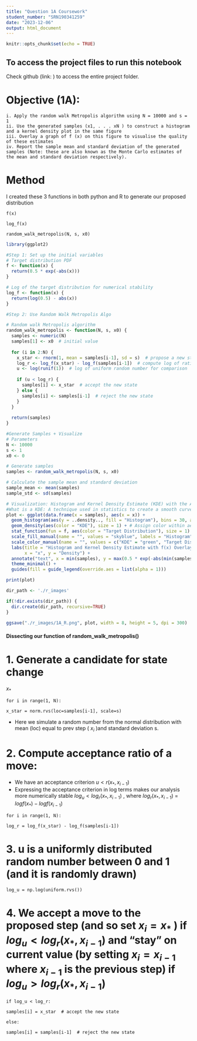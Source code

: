 ```yaml
---
title: "Question 1A Coursework"
student_number: "SRN190341259"
date: "2023-12-06"
output: html_document
---
```


```r
knitr::opts_chunk$set(echo = TRUE)
```

## To access the project files to run this notebook

Check github (link: ) to access the entire project folder.

# Objective (1A): 

    i. Apply the random walk Metropolis algorithm using N = 10000 and s = 1 
    ii. Use the generated samples (x1, . . . xN ) to construct a histogram and a kernel density plot in the same figure 
    iii. Overlay a graph of f (x) on this figure to visualise the quality of these estimates 
    iv. Report the sample mean and standard deviation of the generated samples (Note: these are also known as the Monte Carlo estimates of the mean and standard deviation respectively).

# Method
I created these 3 functions in both python and R to generate our proposed distribution
```
f(x)

log_f(x)

random_walk_metropolis(N, s, x0)
```

```r

library(ggplot2)

#Step 1: Set up the initial variables
# Target distribution PDF
f <- function(x) {
  return(0.5 * exp(-abs(x)))
}

# Log of the target distribution for numerical stability
log_f <- function(x) {
  return(log(0.5) - abs(x))
}

#Step 2: Use Random Walk Metropolis Algo

# Random walk Metropolis algorithm
random_walk_metropolis <- function(N, s, x0) {
  samples <- numeric(N)
  samples[1] <- x0  # initial value
  
  for (i in 2:N) {
    x_star <- rnorm(1, mean = samples[i-1], sd = s)  # propose a new state
    log_r <- log_f(x_star) - log_f(samples[i-1])  # compute log of ratio
    u <- log(runif(1))  # log of uniform random number for comparison
    
    if (u < log_r) {
      samples[i] <- x_star  # accept the new state
    } else {
      samples[i] <- samples[i-1]  # reject the new state
    }
  }
  
  return(samples)
}

#Generate Samples + Visualize
# Parameters
N <- 10000
s <- 1
x0 <- 0

# Generate samples
samples <- random_walk_metropolis(N, s, x0)

# Calculate the sample mean and standard deviation
sample_mean <- mean(samples)
sample_std <- sd(samples)

# Visualization: Histogram and Kernel Density Estimate (KDE) with the Actual Distribution Overlay
#What is a KDE: A technique used in statistics to create a smooth curve given a set of data. In the simplest terms, a KDE can be thought of as a smoothed version of a histogram, describing the distribution of a random variable. Its params are smoothness, kernel and bandwidth...
plot <- ggplot(data.frame(x = samples), aes(x = x)) +
  geom_histogram(aes(y = ..density.., fill = "Histogram"), bins = 30, alpha = 0.5) + # Assign fill within aes for legend
  geom_density(aes(color = "KDE"), size = 1) + # Assign color within aes for legend
  stat_function(fun = f, aes(color = "Target Distribution"), size = 1) + # Use aes for color to add to legend
  scale_fill_manual(name = "", values = "skyblue", labels = "Histogram") + # Manual scale for fill
  scale_color_manual(name = "", values = c("KDE" = "green", "Target Distribution" = "pink"), labels = c("KDE", "Target Distribution")) + # Manual scale for color
  labs(title = "Histogram and Kernel Density Estimate with f(x) Overlay",
       x = "x", y = "Density") +
  annotate("text", x = min(samples), y = max(0.5 * exp(-abs(min(samples)))), label = sprintf("Monte Carlo Mean: %.5f\nMonte Carlo Stdev: %.5f", sample_mean, sample_std), hjust = 0, vjust = -0.5, size = 3.5) +
  theme_minimal() +
  guides(fill = guide_legend(override.aes = list(alpha = 1))) 

print(plot)

dir_path <- './r_images'

if(!dir.exists(dir_path)) {
  dir.create(dir_path, recursive=TRUE)
}

ggsave("./r_images/1A_R.png", plot, width = 8, height = 5, dpi = 300)
```

#### Dissecting our function of random_walk_metropolis()

# 1. Generate a candidate for state change 
$x_{\ast}$

```
for i in range(1, N):

x_star = norm.rvs(loc=samples[i-1], scale=s)
```

* Here we simulate a random number from the normal distribution with mean (loc) equal to prev step ( $x_{i}$ )and standard deviation s.

# 2. Compute acceptance ratio of a move:

* We have an acceptance criterion $u < r(x_{\ast},x_{i-1})$ 
* Expressing the acceptance criterion in log terms makes our analysis more numerically stable $log_{u} < log_{r} (x_{\ast}, x_{i−1})$ , where $log_{r} (x_{\ast}, x_{i−1})$ = $log f(x_{\ast}) − log f(x_{i−1})$

```
for i in range(1, N):

log_r = log_f(x_star) - log_f(samples[i-1])
```

# 3. u is a uniformly distributed random number between 0 and 1 (and it is randomly drawn)

```
log_u = np.log(uniform.rvs())
```

# 4. We accept a move to the proposed step (and so set $x_{i} = x_{\ast}$ ) if $log_{u} < log_{r}(x_{\ast}, x_{i−1})$ and "stay" on current value (by setting $x_{i} = x_{i-1}$ where $x_{i-1}$ is the previous step) if $log_{u} > log_{r} (x_{\ast}, x_{i−1})$

```
if log_u < log_r:

samples[i] = x_star  # accept the new state

else:

samples[i] = samples[i-1]  # reject the new state
```
